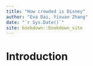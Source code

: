 ```yaml
--- 
title: "How crowded is Disney"
author: "Eva Dai, Yixuan Zhang"
date: "`r Sys.Date()`"
site: bookdown::bookdown_site
---
```


# Introduction

